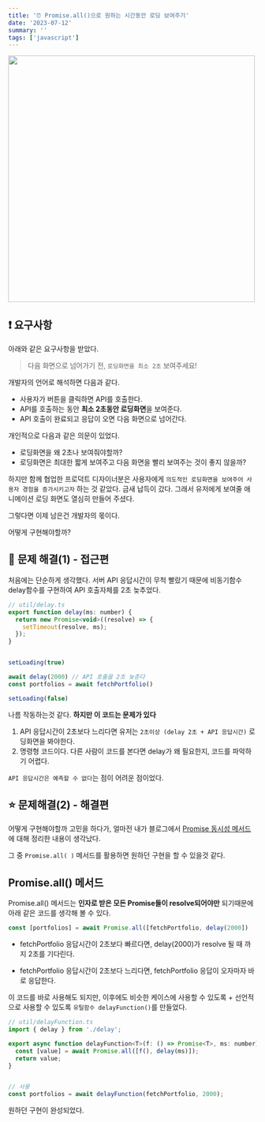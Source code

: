 ```yaml
---
title: '⏰ Promise.all()으로 원하는 시간동안 로딩 보여주기'
date: '2023-07-12'
summary: ''
tags: ['javascript']
---
```


<img
  src="https://velog.velcdn.com/images/sa02045/post/8c8ffca5-ebbe-436e-bf9f-32ebb85196de/image.gif"
  width="500"
/>

## ❗️ 요구사항

아래와 같은 요구사항을 받았다.

> 다음 화면으로 넘어가기 전, `로딩화면을 최소 2초` 보여주세요!

개발자의 언어로 해석하면 다음과 같다.

- 사용자가 버튼을 클릭하면 API를 호출한다.
- API를 호출하는 동안 **최소 2초동안 로딩화면**을 보여준다.
- API 호출이 완료되고 응답이 오면 다음 화면으로 넘어간다.

개인적으로 다음과 같은 의문이 있었다.

- 로딩화면을 왜 2초나 보여줘야할까?
- 로딩화면은 최대한 짧게 보여주고 다음 화면을 빨리 보여주는 것이 좋지 않을까?

하지만 함께 협업한 프로덕트 디자이너분은 사용자에게 `의도적인 로딩화면을 보여주어 사용자 경험을 증가시키고자` 하는 것 같았다. 금새 납득이 갔다. 그래서 유저에게 보여줄 애니메이션 로딩 화면도 열심히 만들어 주셨다.

그렇다면 이제 남은건 개발자의 몫이다.

어떻게 구현해야할까?

## 🦑 문제 해결(1) - 접근편

처음에는 단순하게 생각했다.
서버 API 응답시간이 무척 빨랐기 때문에 비동기함수 delay함수를 구현하여 API 호출자체를 2초 늦추었다.

```js
// util/delay.ts
export function delay(ms: number) {
  return new Promise<void>((resolve) => {
    setTimeout(resolve, ms);
  });
}


setLoading(true)

await delay(2000) // API 호출을 2초 늦춘다
const portfolios = await fetchPortfolio()

setLoading(false)
```

나름 작동하는것 같다. **하지만 이 코드는 문제가 있다**

1. API 응답시간이 2초보다 느리다면 유저는 `2초이상 (delay 2초 + API 응답시간)` 로딩화면을 봐야한다.
2. 명령형 코드이다. 다른 사람이 코드를 본다면 delay가 왜 필요한지, 코드를 파악하기 어렵다.

`API 응답시간은 예측할 수 없다`는 점이 어려운 점이었다.

## ⭐️ 문제해결(2) - 해결편

어떻게 구현해야할까 고민을 하다가, 얼마전 내가 블로그에서 [Promise 동시성 메서드](https://velog.io/@sa02045/Promise-%EB%8F%99%EC%8B%9C%EC%84%B1-%EB%A9%94%EC%84%9C%EB%93%9C-%EC%A0%95%EB%A6%AC-db56hzqd)에 대해 정리한 내용이 생각났다.

그 중 `Promise.all( )` 메서드를 활용하면 원하던 구현을 할 수 있을것 같다.

## Promise.all() 메서드

Promise.all() 메서드는 **인자로 받은 모든 Promise들이 resolve되어야만** 되기때문에 아래 같은 코드를 생각해 볼 수 있다.

```js
const [portfolios] = await Promise.all([fetchPortfolio, delay(2000])
```

- fetchPortfolio 응답시간이 2초보다 빠르다면, delay(2000)가 resolve 될 때 까지 2초를 기다린다.

- fetchPortfolio 응답시간이 2초보다 느리다면, fetchPortfolio 응답이 오자마자 바로 응답한다.

이 코드를 바로 사용해도 되지만, 이후에도 비슷한 케이스에 사용할 수 있도록 + 선언적으로 사용할 수 있도록 `유틸함수 delayFunction()`를 만들었다.

```js
// util/delayFunction.ts
import { delay } from './delay';

export async function delayFunction<T>(f: () => Promise<T>, ms: number): Promise<T> {
  const [value] = await Promise.all([f(), delay(ms)]);
  return value;
}


// 사용
const portfolios = await delayFunction(fetchPortfolio, 2000);
```

원하던 구현이 완성되었다.
